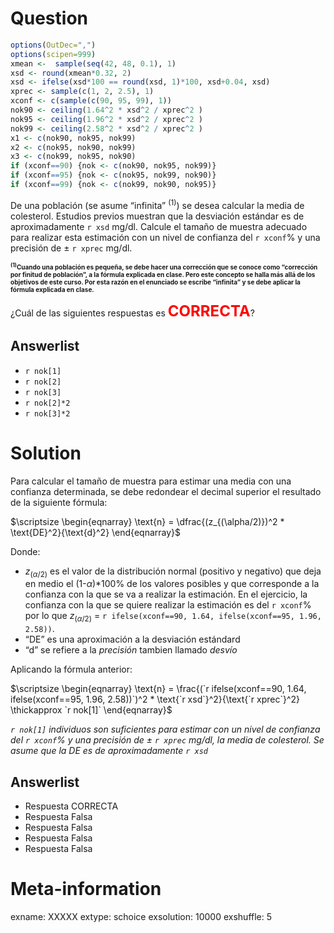 Question
========
```r
options(OutDec=",")
options(scipen=999)
xmean <-  sample(seq(42, 48, 0.1), 1)
xsd <- round(xmean*0.32, 2)
xsd <- ifelse(xsd*100 == round(xsd, 1)*100, xsd+0.04, xsd)
xprec <- sample(c(1, 2, 2.5), 1)
xconf <- c(sample(c(90, 95, 99), 1))
nok90 <- ceiling(1.64^2 * xsd^2 / xprec^2 )
nok95 <- ceiling(1.96^2 * xsd^2 / xprec^2 )
nok99 <- ceiling(2.58^2 * xsd^2 / xprec^2 )
x1 <- c(nok90, nok95, nok99)
x2 <- c(nok95, nok90, nok99)
x3 <- c(nok99, nok95, nok90)
if (xconf==90) {nok <- c(nok90, nok95, nok99)}
if (xconf==95) {nok <- c(nok95, nok99, nok90)}
if (xconf==99) {nok <- c(nok99, nok90, nok95)}

```
De una población (se asume "infinita" <sup>(1)</sup>) se desea calcular la media de colesterol. Estudios previos muestran que la desviación estándar es de aproximadamente `r xsd` mg/dl. Calcule el tamaño de muestra adecuado para realizar esta estimación con un nivel de confianza del `r xconf`% y una precisión de $\pm$ `r xprec` mg/dl.


<h1 style="font-size:10px;"><sup>(1)</sup>Cuando una población es pequeña, se debe hacer una corrección que se conoce como "corrección por finitud de población", a la fórmula explicada en clase. Pero este concepto se halla más allá de los objetivos de este curso. Por esta razón en el enunciado se escribe "infinita" y se debe aplicar la fórmula explicada en clase.</h1>

¿Cuál de las siguientes respuestas es <font size="5"><span style="color: red;"> **CORRECTA**</span></font>?

Answerlist
----------
* `r nok[1]` 
* `r nok[2]` 
* `r nok[3]` 
* `r nok[2]*2` 
* `r nok[3]*2` 


Solution
========
Para calcular el tamaño de muestra para estimar una media con una confianza determinada, se debe redondear el decimal superior el resultado de la siguiente fórmula:

$\scriptsize \begin{eqnarray}
\text{n} = \dfrac{(z_{(\alpha/2)})^2 * \text{DE}^2}{\text{d}^2}
\end{eqnarray}$

Donde:

* $z_{(\alpha/2)}$ es el valor de la distribución normal (positivo y negativo) que deja en medio el (1-$\alpha$)*100\% de los valores posibles y que corresponde a la confianza con la que se va a realizar la estimación. En el ejercicio, la confianza con la que se quiere realizar la estimación es del `r xconf`% por lo que $z_{(\alpha/2)}$ = `r ifelse(xconf==90, 1.64, ifelse(xconf==95, 1.96, 2.58))`.
* "DE" es una aproximación a la desviación estándard 
* "d" se refiere a la *precisión* tambien llamado *desvío*

Aplicando la fórmula anterior:

$\scriptsize \begin{eqnarray}
\text{n} = \frac{(`r ifelse(xconf==90, 1.64, ifelse(xconf==95, 1.96, 2.58))`)^2 * \text{`r xsd`}^2}{\text{`r xprec`}^2} \thickapprox  `r nok[1]`
\end{eqnarray}$

*`r nok[1]` individuos son suficientes para estimar con un nivel de confianza del `r xconf`% y una precisión de $\pm$ `r xprec` mg/dl, la media de colesterol. Se asume que la DE es de aproximadamente `r xsd`*



Answerlist
----------
* Respuesta CORRECTA
* Respuesta Falsa
* Respuesta Falsa
* Respuesta Falsa
* Respuesta Falsa



Meta-information
================
exname: XXXXX
extype: schoice
exsolution: 10000
exshuffle: 5
